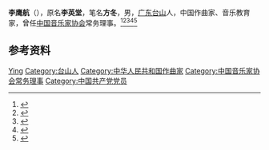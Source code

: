 '''李鹰航'''（{{bd|1916年|6月27日|1999年|8月30日}}），原名'''李英堂'''，笔名'''方冬'''，男，[[广东|广东]][[台山县|台山]]人，中国作曲家、音乐教育家，曾任[[中国音乐家协会|中国音乐家协会]]常务理事。<ref>{{Cite book|title=20世纪中华人物名字号辞典|author=周家珍编著|publisher=法律出版社|year=2000|isbn=9787503628320|location=北京|pages=}}</ref><ref>{{Cite book|title=中国近现代人物别名词典|author=徐为民编|publisher=沈阳出版社|year=1993|isbn=|location=沈阳|pages=}}</ref><ref>{{Cite book|title=中华当代文化名人大辞典|author=张品兴, 殷登祥, 陈有进等主编|publisher=中国广播电视出版社|year=1992|isbn=9787504315137|location=北京|pages=}}</ref><ref>{{Cite book|title=中国当代艺术界名人录|author=中国名人研究院编; 异天, 戈德主编|publisher=社会科学文献出版社|year=1993|isbn=|location=北京|pages=}}</ref><ref>{{Cite book|title=广州百科全书|author=《广州百科全书》编纂委员会编|publisher=中国大百科全书出版社|year=1994|isbn=|location=北京|pages=}}</ref>

== 参考资料 ==
{{reflist}}

{{中国人物小作品}}
{{Navboxes
| title  = 李鹰航在[[中国音乐家协会|中国音乐家协会]]的职务
| list1  =
{{中国音乐家协会第三届理事会}}
}}

{{Authority control}}
{{DEFAULTSORT:Li李}}
[[Category:李姓|Ying]]
[[Category:台山人|Category:台山人]]
[[Category:中华人民共和国作曲家|Category:中华人民共和国作曲家]]
[[Category:中国音乐家协会常务理事|Category:中国音乐家协会常务理事]]
[[Category:中国共产党党员|Category:中国共产党党员]]